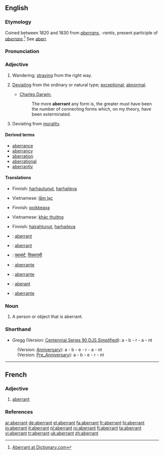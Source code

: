 ==English==

===Etymology===
Coined between 1820 and 1830 from {{L.}} ''[[aberrans]]'', ''-rantis'', present participle of ''[[aberrare]]''.<ref>[http://dictionary.reference.com/browse/aberrant Aberrant at Dictionary.com]</ref> See [[aberr]].

===Pronunciation===
{{IPA|/əˈbɛrənt, ˈæbər-/}}

===Adjective===
{{en-adj}}

# Wandering; [[straying]] from the right way.
# {{biology}} [[deviating|Deviating]] from the ordinary or natural type; [[exceptional]]; [[abnormal]].
#* [[w:Charles Darwin|Charles Darwin]],
#*: The more '''aberrant''' any form is, the greater must have been the number of connecting forms which, on my theory, have been exterminated.
# Deviating from [[morality]].

====Derived terms====
*[[aberrance]]
*[[aberrancy]]
*[[aberration]]
*[[aberrational]]
*[[aberrantly]]

====Translations====
{{trans-top|wandering; straying from the right way}}
* Finnish: [[harhautunut]], [[harhaileva]]
{{trans-mid}}
* Vietnamese: [[lầm lạc]]
{{trans-bottom}}

{{trans-top|deviating from the ordinary or natural type; exceptional; abnormal}}
* Finnish: [[poikkeava]]
{{trans-mid}}
* Vietnamese: [[khác thường]]
{{trans-bottom}}

{{trans-top|deviating from morality}}
* Finnish: [[hairahtunut]], [[harhaileva]]
{{trans-mid}}
{{trans-bottom}}

{{checktrans-top}}
* {{ttbc|Catalan}}: [[aberrant]]
* {{ttbc|French}}: [[aberrant]]
* {{ttbc|Hindi}}: [[पथभर्ष्ट]], [[विपथगामी]]
* {{ttbc|Italian}}: [[aberrante]]
{{trans-mid}}
* {{ttbc|Portuguese}}: [[aberrante]]
* {{ttbc|Romanian}}: [[aberant]]
* {{ttbc|Spanish}}: [[aberrante]]
{{checktrans-bottom}}

===Noun===
{{en-noun}}

# A person or object that is aberrant.

===Shorthand===
* Gregg (Version: [http://en.wikipedia.org/wiki/Gregg_Shorthand#Centennial_Gregg_Shorthand Centennial],[http://en.wikipedia.org/wiki/Gregg_Shorthand#Series_90_Gregg_Shorthand  Series 90],[http://en.wikipedia.org/wiki/Gregg_Shorthand#Diamond_Jubilee_Gregg_Shorthand  DJS],[http://en.wikipedia.org/wiki/Gregg_Shorthand#Simplified_Gregg_Shorthand Simplified]): a - b - r - a - nt
: (Version: [http://en.wikipedia.org/wiki/Gregg_Shorthand#Anniversary_Gregg_Shorthand Anniversary]): a - b - e - r - a - nt
: (Version: [http://en.wikipedia.org/wiki/Gregg_Shorthand#Pre_Anniversary_Gregg_Shorthand Pre_Anniversary]): a - b - e - r - nt

----
==French==
===Adjective===
{{fr-adj}}

# [[#English|aberrant]]


===References===

<div class="references"><references/></div>

[[ar:aberrant]]
[[de:aberrant]]
[[el:aberrant]]
[[fa:aberrant]]
[[fr:aberrant]]
[[hi:aberrant]]
[[io:aberrant]]
[[it:aberrant]]
[[nl:aberrant]]
[[ro:aberrant]]
[[fi:aberrant]]
[[ta:aberrant]]
[[vi:aberrant]]
[[tr:aberrant]]
[[uk:aberrant]]
[[zh:aberrant]]